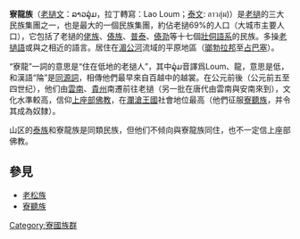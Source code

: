 {{noteTA
|G1 = Country
|1=zh-cn:老龙;zh-tw:寮龍;zh-hk:老龍;zh-mo:老龍;zh-sg:寮龙;zh-my:老龙;
|2=zh-cn:老听;zh-tw:寮聽;zh-hk:老聽;zh-mo:老聽;zh-sg:寮听;zh-my:老听;
|3=zh-cn:老松;zh-tw:寮松;zh-hk:老松;zh-mo:老松;zh-sg:寮松;zh-my:老松;
}}
'''寮龍族'''（[[老撾文|老撾文]]：ລາວລຸ່ມ，拉丁轉寫：Lao Loum；[[泰文|泰文]]: ลาวลุ่ม)）是[[老撾|老撾]]的三大民族集團之一，也是最大的一個民族集團，約佔老撾69%的人口（大城市主要人口），它包括了老撾的[[佬族|佬族]]、[[傣族|傣族]]、[[普泰|普泰]]、[[傣泐|傣泐]]等十七個[[壯侗語系|壯侗語系]]的民族。多操[[老撾語|老撾語]]或與之相近的語言。居住在[[湄公河|湄公河]]流域的平原地區（[[瑯勃拉邦|瑯勃拉邦]]至[[占巴塞|占巴塞]]）。

“寮龍”一詞的意思是“住在低地的老撾人”，其中ລຸ່ມ音譯爲Loum、龍，意思是低，和漢語“陯”是[[同源詞|同源詞]]，相傳他們最早來自百越中的越裳。在公元前後（公元前五至四世纪），他们由[[雲南|雲南]]、[[貴州|貴州]]南遷前往老撾（另一批在唐代由雲南與安南來到），文化水準較高，信仰[[上座部佛教|上座部佛教]]，在[[瀾滄王國|瀾滄王國]]社會地位最高（他們征服[[寮聽族|寮聽族]]，并令其成為奴隸）。

山区的[[泰族|泰族]]和寮龍族是同類民族，但他们不倾向與寮龍族同住，也不一定信上座部佛教。

==參見==
*[[老松族|老松族]] 
*[[寮聽族|寮聽族]]

[[Category:寮國族群|Category:寮國族群]]